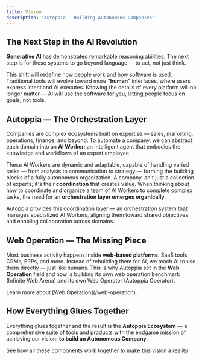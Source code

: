 ```yaml
---
title: Vision
description: 'Autoppia - Building Autonomous Companies'
---
```


## The Next Step in the AI Revolution

**Generative AI** has demonstrated remarkable reasoning abilities. The next step is for these systems to go beyond language — to act, not just think.

This shift will redefine how people work and how software is used. Traditional tools will evolve toward more "**human**" interfaces, where users express intent and AI executes. Knowing the details of every platform will no longer matter — AI will use the software for you, letting people focus on goals, not tools.

## Autoppia — The Orchestration Layer

Companies are complex ecosystems built on expertise — sales, marketing, operations, finance, and beyond. To automate a company, we can abstract each domain into an **AI Worker**: an intelligent agent that embodies the knowledge and workflows of an expert employee.

These AI Workers are dynamic and adaptable, capable of handling varied tasks — from analysis to communication to strategy — forming the building blocks of a fully autonomous organization. A company isn't just a collection of experts; it's their **coordination** that creates value. When thinking about how to coordinate and organize a team of AI Workers to complete complex tasks, the need for an **orchestration layer emerges organically**.

Autoppia provides this coordination layer — an orchestration system that manages specialized AI Workers, aligning them toward shared objectives and enabling collaboration across domains.

## Web Operation — The Missing Piece

Most business activity happens inside **web-based platforms**: SaaS tools, CRMs, ERPs, and more. Instead of rebuilding them for AI, we teach AI to use them directly — just like humans. This is why Autoppia set in the **Web Operation** field and now is building its own web operation benchmark (Infinite Web Arena) and its own Web Operator (Autoppia Operator).

<Note>
Learn more about [Web Operation](/web-operation).
</Note>

## How Everything Glues Together

Everything glues together and the result is the **Autoppia Ecosystem** — a comprehensive suite of tools and products with the endgame mission of achieving our vision: **to build an Autonomous Company**.

<Card title="Explore our Ecosystem" icon="network-wired" href="/ecosystem">
  See how all these components work together to make this vision a reality
</Card>





